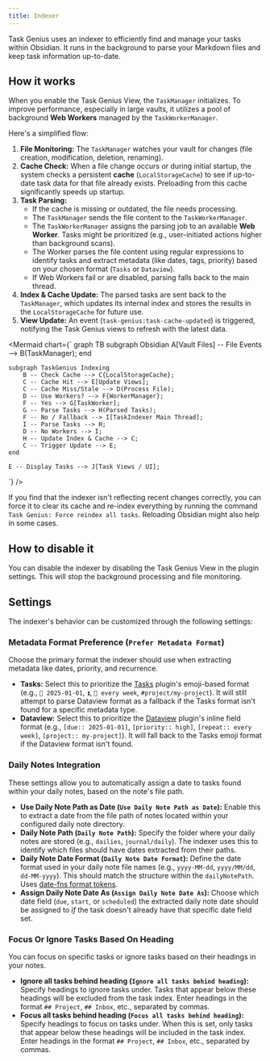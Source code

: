 ```yaml
---
title: Indexer
---
```



Task Genius uses an indexer to efficiently find and manage your tasks within Obsidian. It runs in the background to parse your Markdown files and keep task information up-to-date.

<VersionCallout version="7.0.0" />

## How it works

When you enable the Task Genius View, the `TaskManager` initializes. To improve performance, especially in large vaults, it utilizes a pool of background **Web Workers** managed by the `TaskWorkerManager`.

Here's a simplified flow:

1.  **File Monitoring:** The `TaskManager` watches your vault for changes (file creation, modification, deletion, renaming).
2.  **Cache Check:** When a file change occurs or during initial startup, the system checks a persistent **cache** (`LocalStorageCache`) to see if up-to-date task data for that file already exists. Preloading from this cache significantly speeds up startup.
3.  **Task Parsing:**
    - If the cache is missing or outdated, the file needs processing.
    - The `TaskManager` sends the file content to the `TaskWorkerManager`.
    - The `TaskWorkerManager` assigns the parsing job to an available **Web Worker**. Tasks might be prioritized (e.g., user-initiated actions higher than background scans).
    - The Worker parses the file content using regular expressions to identify tasks and extract metadata (like dates, tags, priority) based on your chosen format (`Tasks` or `Dataview`).
    - If Web Workers fail or are disabled, parsing falls back to the main thread.
4.  **Index & Cache Update:** The parsed tasks are sent back to the `TaskManager`, which updates its internal index and stores the results in the `LocalStorageCache` for future use.
5.  **View Update:** An event (`task-genius:task-cache-updated`) is triggered, notifying the Task Genius views to refresh with the latest data.

<Mermaid chart={`
graph TB
    subgraph Obsidian
        A[Vault Files] -- File Events --> B(TaskManager);
    end

    subgraph TaskGenius Indexing
        B -- Check Cache --> C{LocalStorageCache};
        C -- Cache Hit --> E[Update Views];
        C -- Cache Miss/Stale --> D(Process File);
        D -- Use Workers? --> F{WorkerManager};
        F -- Yes --> G[TaskWorker];
        G -- Parse Tasks --> H(Parsed Tasks);
        F -- No / Fallback --> I[TaskIndexer Main Thread];
        I -- Parse Tasks --> H;
        D -- No Workers --> I;
        H -- Update Index & Cache --> C;
        C -- Trigger Update --> E;
    end

    E -- Display Tasks --> J[Task Views / UI];

`} />

If you find that the indexer isn't reflecting recent changes correctly, you can force it to clear its cache and re-index everything by running the command `Task Genius: Force reindex all tasks`. Reloading Obsidian might also help in some cases.

## How to disable it

You can disable the indexer by disabling the Task Genius View in the plugin settings. This will stop the background processing and file monitoring.

## Settings

The indexer's behavior can be customized through the following settings:

### Metadata Format Preference (`Prefer Metadata Format`)

Choose the primary format the indexer should use when extracting metadata like dates, priority, and recurrence.

- **Tasks:** Select this to prioritize the [Tasks](https://obsidian.md/plugins/tasks) plugin's emoji-based format (e.g., `🛫 2025-01-01`, `⏫`, `🔁 every week`, `#project/my-project`). It will still attempt to parse Dataview format as a fallback if the Tasks format isn't found for a specific metadata type.
- **Dataview:** Select this to prioritize the [Dataview](https://obsidian.md/plugins/dataview) plugin's inline field format (e.g., `[due:: 2025-01-01]`, `[priority:: high]`, `[repeat:: every week]`, `[project:: my-project]`). It will fall back to the Tasks emoji format if the Dataview format isn't found.

### Daily Notes Integration

These settings allow you to automatically assign a date to tasks found within your daily notes, based on the note's file path.

- **Use Daily Note Path as Date (`Use Daily Note Path as Date`):** Enable this to extract a date from the file path of notes located within your configured daily note directory.
- **Daily Note Path (`Daily Note Path`):** Specify the folder where your daily notes are stored (e.g., `dailies`, `journal/daily`). The indexer uses this to identify which files should have dates extracted from their paths.
- **Daily Note Date Format (`Daily Note Date Format`):** Define the date format used in your daily note file names (e.g., `yyyy-MM-dd`, `yyyy/MM/dd`, `dd-MM-yyyy`). This should match the structure within the `dailyNotePath`. Uses [date-fns format tokens](https://date-fns.org/v2.30.0/docs/format).
- **Assign Daily Note Date As (`Assign Daily Note Date As`):** Choose which date field (`due`, `start`, or `scheduled`) the extracted daily note date should be assigned to _if_ the task doesn't already have that specific date field set.

### Focus Or Ignore Tasks Based On Heading

You can focus on specific tasks or ignore tasks based on their headings in your notes.

- **Ignore all tasks behind heading (`Ignore all tasks behind heading`):** Specify headings to ignore tasks under. Tasks that appear below these headings will be excluded from the task index. Enter headings in the format `## Project`, `## Inbox`, etc., separated by commas.
- **Focus all tasks behind heading (`Focus all tasks behind heading`):** Specify headings to focus on tasks under. When this is set, only tasks that appear below these headings will be included in the task index. Enter headings in the format `## Project`, `## Inbox`, etc., separated by commas.
